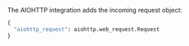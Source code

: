 <PlatformContent includePath="performance/default-sampling-context-platform" />

The AIOHTTP integration adds the incoming request object:

```python
{
  "aiohttp_request": aiohttp.web_request.Request
}
```
